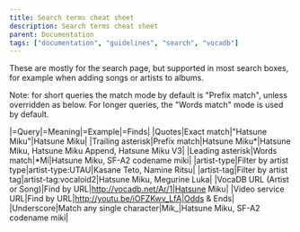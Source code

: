 ---
title: Search terms cheat sheet
description: Search terms cheat sheet
parent: Documentation
tags: ["documentation", "guidelines", "search", "vocadb"]
---

These are mostly for the search page, but supported in most search boxes, for example when adding songs or artists to albums.

Note: for short queries the match mode by default is "Prefix match", unless overridden as below. For longer queries, the "Words match" mode is used by default.

|=Query|=Meaning|=Example|=Finds|
|Quotes|Exact match|"Hatsune Miku"|Hatsune Miku|
|Trailing asterisk|Prefix match|Hatsune Miku*|Hatsune Miku, Hatsune Miku Append, Hatsune Miku V3|
|Leading asterisk|Words match|*Mi|Hatsune Miku, SF-A2 codename miki|
|artist-type|Filter by artist type|artist-type:UTAU|Kasane Teto, Namine Ritsu|
|artist-tag|Filter by artist tag|artist-tag:vocaloid2|Hatsune Miku, Megurine Luka|
|VocaDB URL (Artist or Song)|Find by URL|http://vocadb.net/Ar/1|Hatsune Miku|
|Video service URL|Find by URL|http://youtu.be/iOFZKwv_LfA|Odds & Ends|
|Underscore|Match any single character|Mik_|Hatsune Miku, SF-A2 codename miki|
